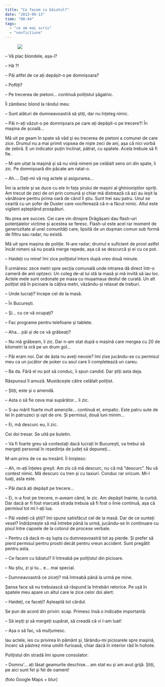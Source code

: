 ```yaml
---
title: "Ce facem cu băiatul?"
date: "2013-09-13"
time: "00:44"
tags:
  - "ce am mai scris"
  - "nonfictiune"
---
```

<figure class="tmblr-full" data-orig-height="165" data-orig-width="500">
<img src="https://64.media.tumblr.com/f9c73017790cd149c6e07896952360c6/7359d6b6dca3cde2-93/s540x810/61053ae9bb31138c22aaae938c0d478cb0d673b2.png" style="min-width:100%" data-orig-height="165" data-orig-width="500" />
</figure>

-- Vă plac blondele, așa-i?

-- Hă ?!

-- Păi altfel de ce ați depășit-o pe domnișoara?

-- Poftiți?

-- Pe trecerea de pietoni... continuă polițistul șăgalnic.

Îi zâmbesc blond la rândul meu:

-- Sunt alături de dumneavoastră să știți, dar nu înțeleg nimic.

-- Păi n-ați văzut-o pe domnișoara pe care ați depășit-o pe trecere?! În mașina de școală...

Mă uit pe geam în spate să văd și eu trecerea de pietoni a comunei de care zice. Drumul nu a mai primit vopsea de niște zeci de ani, așa că nici vorbă de zebră. E un indicator puțin înclinat, pătrat, cu spatele. Acela trebuie să fi fie.

-- M-am uitat la mașină și să nu vină nimeni pe celălalt sens ori din spate, îi zic. Pe domnișoară din păcate am ratat-o.

-- Ah.... Dați-mi vă rog actele și asigurarea...

Îmi ia actele și se duce cu ele în fața șirului de mașini al ghinioniștilor opriți. Am trecut de zeci de ori prin comună și chiar mă distrează că azi au ieșit la vânătoare pentru prima oară de când îi știu. Sunt trei sau patru. Unul se ceartă cu un șofer de Duster care vociferează că n-a făcut nimic. Altul este vigilent așteptând prospături.

Nu prea are succes. Cei care vin dinspre Drăgășani dau flash-uri potențalelor victime și acestea se feresc. Flash-ul este acel rar moment de generozitate al unei comunități care, lipsită de un dușman comun sub formă de filtru sau radar, nu există.

Mă uit spre mașina de poliție. N-are radar; drumul e suficient de prost astfel încât nimeni să nu poată merge repede, așa că se descurcă și ei cu ce pot.

-- Haideți cu mine! îmi zice polițistul întors după vreo două minute.

Îl urmăresc zece metri spre secția comunală unde intrarea dă direct într-o cameră de anii optzeci. Un coleg de-al lui stă la masă și mă invită să iau loc. Actele mele sunt ordonate pe masa cu mușamaua destul de curată. Un alt polițist stă în picioare la câțiva metri, vâzându-și relaxat de treburi.

-- Unde lucrați? începe cel de la masă.

-- În București.

-- Și... cu ce vă ocupați?

-- Fac programe pentru telefoane și tablete.

-- Aha... păi și de ce vă grăbeați?

-- Nu mă grăbeam, îi zic. Dar n-am stat după o mașină care mergea cu 20 de kilometri la oră pe un drum gol...

-- Păi eram noi. Dar de ăsta nu aveți nevoie? îmi zise jucându-se cu permisul meu ca un jucător de poker cu asul care îi completează un careu.

-- Ba da. Fără el nu pot să conduc, îi spun candid. Dar știți asta deja.

Răspunsul îl amuză. Mustăcește către celălalt polițist.

-- Știți, este și o amendă.

-- Asta o să fie ceva mai supărător... îi zic.

-- S-au mărit foarte mult amenzile... continuă el, empatic. Este patru sute de lei în patruzeci și opt de ore. Și permisul, două luni minim...

-- Ei, mă descurc eu, îi zic.

Cei doi tresar. Se uită pe buletin.

-- Va fi foarte greu să contestați dacă lucrați în București, va trebui să mergeți personal în reședința de județ să depuneți...

M-am prins de ce au tresărit. Îi liniștesc:

-- Ah, m-ați înțeles greșit. Am zis că mă descurc, nu că mă "descurc". Nu vă contest nimic. Mă descurc cu tren și cu taxiuri. Conduc rar oricum. Mi-l luați, asta este.

-- Păi dacă ați depășit pe trecere...

-- Ei, n-a fost pe trecere, n-aveam când, le zic. Am depășit înainte, la curbă. Dar dacă ar fi fost marcată strada trebuia să fi fost o linie continuă, așa că permisul tot mi l-ați lua.

-- Păi vedeți că știți? îmi spune satisfăcut cel de la masă. Dar de ce sunteți vesel? îndrăznește să mă întrebe până la urmă, jucându-se în continuare cu pixul între capsele de la cotorul de procese verbale.

-- Pentru că dacă m-aș lupta cu dumneavoastră tot aș pierde. Și prefer să pierd permisul pentru prostii decât pentru vreun accident. Sunt pregătit pentru asta.

-- Ce facem cu băiatul? îl întreabă pe polițistul din picioare.

-- Nu știu, zi și tu... e... mai special.

-- Dumneavoastră ce ziceți? mă întreabă până la urmă pe mine.

Șansa face să nu trebuiască să răspund la întrebări retorice. Pe ușă în spatele meu apare un altul care le zice celor doi alert:

-- Haideți, ce faceți? Așteaptă tot cârdul.

Se pun de acord din priviri: scap. Primesc însă o indicație importantă:

-- Să ieșiți și să mergeți supărat, să creadă că vi l-am luat!

-- Așa o să fac, vă mulțumesc.

Iau actele, ies cu privirea în pământ și, târându-mi picioarele spre mașină, încerc să păstrez mina umilit-furioasă, chiar dacă în interior râd în hohote.

Polițistul din stradă îmi spune consolator:

-- Domnu'... ați lăsat geamurile deschise... am stat eu și am avut grijă. Știți, pe aici sunt fel și fel de oameni!

(foto Google Maps + blur)